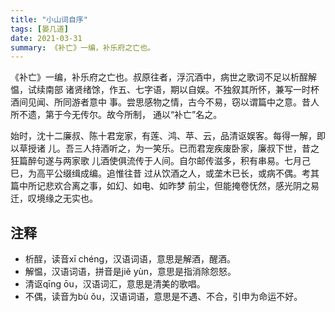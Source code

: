 ```yaml
---
title: "小山词自序"
tags: [晏几道]
date: 2021-03-31
summary: 《补亡》一编，补乐府之亡也。
---
```


《补亡》一编，补乐府之亡也。叔原往者，浮沉酒中，病世之歌词不足以析酲解愠，试续南部
诸贤绪馀，作五、七字语，期以自娱。不独叙其所怀，兼写一时杯酒间见闻、所同游者意中
事。尝思感物之情，古今不易，窃以谓篇中之意。昔人所不遗，第于今无传尔。故今所制，
通以“补亡”名之。

始时，沈十二廉叔、陈十君宠家，有莲、鸿、苹、云，品清讴娱客。每得一解，即以草授诸
儿。吾三人持酒听之，为一笑乐。已而君宠疾废卧家，廉叔下世，昔之狂篇醉句遂与两家歌
儿酒使俱流传于人间。自尔邮传滋多，积有串易。七月己巳，为高平公缀缉成编。追惟往昔
过从饮酒之人，或垄木已长，或病不偶。考其篇中所记悲欢合离之事，如幻、如电、如昨梦
前尘，但能掩卷怃然，感光阴之易迁，叹境缘之无实也。

## 注释

- 析酲，读音xī chéng，汉语词语，意思是解酒，醒酒。
- 解愠，汉语词语，拼音是jiě yùn，意思是指消除怨怒。
- 清讴qīng ōu，汉语词汇，意思是清美的歌唱。
- 不偶，读音为bù ǒu，汉语词语，意思是不遇、不合，引申为命运不好。